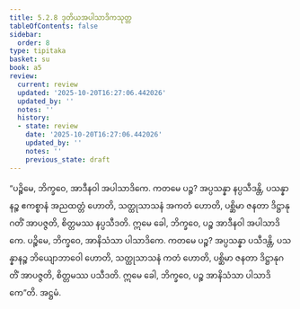 ```yaml
---
title: 5.2.8 ဒုတိယအပါသာဒိကသုတ္တ
tableOfContents: false
sidebar:
  order: 8
type: tipitaka
basket: su
book: a5
review:
  current: review
  updated: '2025-10-20T16:27:06.442026'
  updated_by: ''
  notes: ''
  history:
  - state: review
    date: '2025-10-20T16:27:06.442026'
    updated_by: ''
    notes: ''
    previous_state: draft
---
```



<DynamicBreadcrumb />


<ReviewStatus review={frontmatter.review} showDetails={true} />

<HypothesisAnnotation frontmatter={frontmatter} />

<Division number="218" book="a5" e="ch" v="16" p="223">

<Paragraph number="1248" book="a5">
“ပဉ္စိမေ, ဘိက္ခဝေ, အာဒီနဝါ အပါသာဒိကေ. ကတမေ ပဉ္စ? အပ္ပသန္နာ နပ္ပသီဒန္တိ, ပသန္နာနဉ္စ ဧကစ္စာနံ အညထတ္တံ ဟောတိ, သတ္ထုသာသနံ အကတံ ဟောတိ, ပစ္ဆိမာ ဇနတာ ဒိဋ္ဌာနုဂတိံ အာပဇ္ဇတိ, စိတ္တမဿ နပ္ပသီဒတိ. ဣမေ ခေါ, ဘိက္ခဝေ, ပဉ္စ အာဒီနဝါ အပါသာဒိကေ.
</Paragraph>

<Paragraph number="1249" book="a5">
ပဉ္စိမေ, ဘိက္ခဝေ, အာနိသံသာ ပါသာဒိကေ. ကတမေ ပဉ္စ? အပ္ပသန္နာ ပသီဒန္တိ, ပသန္နာနဉ္စ ဘိယျောဘာဝေါ ဟောတိ, သတ္ထုသာသနံ ကတံ ဟောတိ, ပစ္ဆိမာ ဇနတာ ဒိဋ္ဌာနုဂတိံ အာပဇ္ဇတိ, စိတ္တမဿ ပသီဒတိ. ဣမေ ခေါ, ဘိက္ခဝေ, ပဉ္စ အာနိသံသာ ပါသာဒိကေ”တိ.

</Paragraph>
</Division>

<Paragraph number="1250" type="center" book="a5">
အဋ္ဌမံ.
</Paragraph>